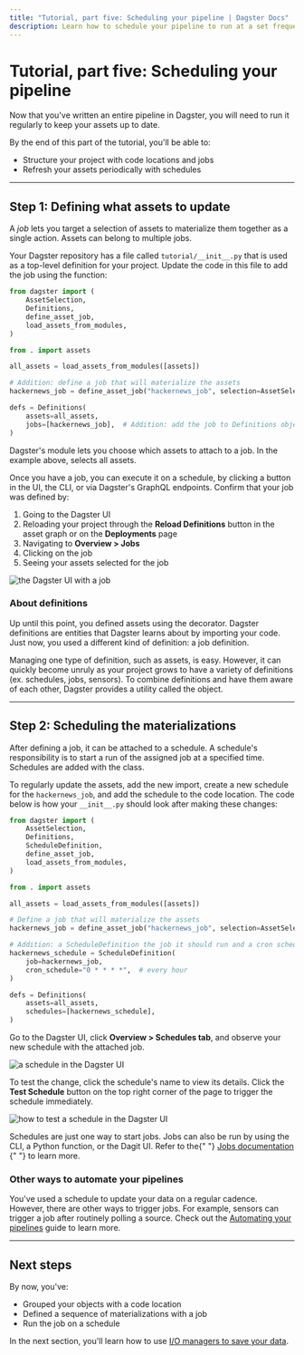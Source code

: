 ```yaml
---
title: "Tutorial, part five: Scheduling your pipeline | Dagster Docs"
description: Learn how to schedule your pipeline to run at a set frequency.
---
```


# Tutorial, part five: Scheduling your pipeline

Now that you've written an entire pipeline in Dagster, you will need to run it regularly to keep your assets up to date.

By the end of this part of the tutorial, you'll be able to:

- Structure your project with code locations and jobs
- Refresh your assets periodically with schedules

---

## Step 1: Defining what assets to update

A _job_ lets you target a selection of assets to materialize them together as a single action. Assets can belong to multiple jobs.

Your Dagster repository has a file called `tutorial/__init__.py` that is used as a top-level definition for your project. Update the code in this file to add the job using the <PyObject object="define_asset_job"/> function:

```python file=/tutorial/scheduling/with_job/with_job.py
from dagster import (
    AssetSelection,
    Definitions,
    define_asset_job,
    load_assets_from_modules,
)

from . import assets

all_assets = load_assets_from_modules([assets])

# Addition: define a job that will materialize the assets
hackernews_job = define_asset_job("hackernews_job", selection=AssetSelection.all())

defs = Definitions(
    assets=all_assets,
    jobs=[hackernews_job],  # Addition: add the job to Definitions object (see below)
)
```

Dagster's <PyObject object="AssetSelection"/> module lets you choose which assets to attach to a job. In the example above, <PyObject object="AssetSelection" method="all"/> selects all assets.

Once you have a job, you can execute it on a schedule, by clicking a button in the UI, the CLI, or via Dagster's GraphQL endpoints. Confirm that your job was defined by:

1. Going to the Dagster UI
2. Reloading your project through the **Reload Definitions** button in the asset graph or on the **Deployments** page
3. Navigating to **Overview > Jobs**
4. Clicking on the job
5. Seeing your assets selected for the job

<Image
alt="the Dagster UI with a job"
src="/images/tutorial/job.png"
width={1146}
height={640}
/>

### About definitions

Up until this point, you defined assets using the <PyObject object="asset" decorator /> decorator. Dagster definitions are entities that Dagster learns about by importing your code. Just now, you used a different kind of definition: a job definition.

Managing one type of definition, such as assets, is easy. However, it can quickly become unruly as your project grows to have a variety of definitions (ex. schedules, jobs, sensors). To combine definitions and have them aware of each other, Dagster provides a utility called the <PyObject object="Definitions" /> object.

---

## Step 2: Scheduling the materializations

After defining a job, it can be attached to a schedule. A schedule's responsibility is to start a run of the assigned job at a specified time. Schedules are added with the <PyObject object="ScheduleDefinition" /> class.

To regularly update the assets, add the new <PyObject object="ScheduleDefinition" /> import, create a new schedule for the `hackernews_job`, and add the schedule to the code location. The code below is how your `__init__.py` should look after making these changes:

```python file=/tutorial/scheduling/with_schedule/with_schedule.py
from dagster import (
    AssetSelection,
    Definitions,
    ScheduleDefinition,
    define_asset_job,
    load_assets_from_modules,
)

from . import assets

all_assets = load_assets_from_modules([assets])

# Define a job that will materialize the assets
hackernews_job = define_asset_job("hackernews_job", selection=AssetSelection.all())

# Addition: a ScheduleDefinition the job it should run and a cron schedule of how frequently to run it
hackernews_schedule = ScheduleDefinition(
    job=hackernews_job,
    cron_schedule="0 * * * *",  # every hour
)

defs = Definitions(
    assets=all_assets,
    schedules=[hackernews_schedule],
)
```

Go to the Dagster UI, click **Overview > Schedules tab**, and observe your new schedule with the attached job.

<Image
alt="a schedule in the Dagster UI"
src="/images/tutorial/schedule.png"
width={1152}
height={637}
/>

To test the change, click the schedule's name to view its details. Click the **Test Schedule** button on the top right corner of the page to trigger the schedule immediately.

<Image
alt="how to test a schedule in the Dagster UI"
src="/images/tutorial/test-schedule.png"
width={1279}
height={968}
/>

<Note>
  Schedules are just one way to start jobs. Jobs can also be run by using the
  CLI, a Python function, or the Dagit UI. Refer to the{" "}
  <a href="/concepts/ops-jobs-graphs/job-execution#executing-a-job">
    Jobs documentation
  </a>{" "}
  to learn more.
</Note>

### Other ways to automate your pipelines

You've used a schedule to update your data on a regular cadence. However, there are other ways to trigger jobs. For example, sensors can trigger a job after routinely polling a source. Check out the [Automating your pipelines](/guides/dagster/automating-pipelines) guide to learn more.

---

## Next steps

By now, you've:

- Grouped your objects with a code location
- Defined a sequence of materializations with a job
- Run the job on a schedule

In the next section, you'll learn how to use [I/O managers to save your data](/tutorial/saving-your-data).
